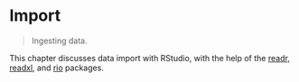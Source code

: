 # Import {#import}

> Ingesting data.

This chapter discusses data import with RStudio, with the help of the [readr](https://readr.tidyverse.org/), [readxl](https://readxl.tidyverse.org/), and [rio](https://github.com/leeper/rio) packages.


